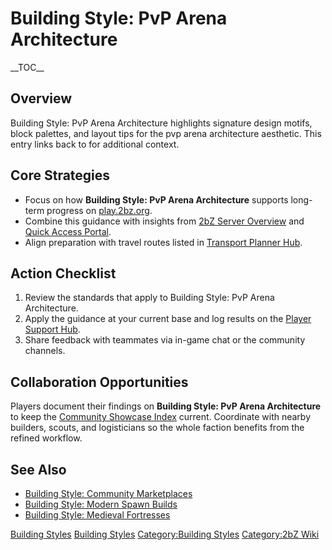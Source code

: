 {{Short description|Building Style: PvP Arena Architecture highlights signature design motifs, block palettes, and layout tips for the pvp arena architecture aesthetic}}
= Building Style: PvP Arena Architecture =
{{2bZ Navbox}}
__TOC__

== Overview ==
Building Style: PvP Arena Architecture highlights signature design motifs, block palettes,
and layout tips for the pvp arena architecture aesthetic. This entry links back to
[[Category:Building Styles|Building Styles]] for additional context.

== Core Strategies ==
* Focus on how '''Building Style: PvP Arena Architecture''' supports long-term progress on [[play.2bz.org]].
* Combine this guidance with insights from [[2bZ Server Overview]] and [[Quick Access Portal]].
* Align preparation with travel routes listed in [[Transport Planner Hub]].

== Action Checklist ==
# Review the [[Category:Building Styles|Building Styles]] standards that apply to Building Style: PvP Arena Architecture.
# Apply the guidance at your current base and log results on the [[Player Support Hub]].
# Share feedback with teammates via in-game chat or the community channels.

== Collaboration Opportunities ==
Players document their findings on '''Building Style: PvP Arena Architecture''' to keep
the [[Community Showcase Index]] current. Coordinate with nearby builders, scouts, and
logisticians so the whole faction benefits from the refined workflow.

== See Also ==
* [[Building Style: Community Marketplaces]]
* [[Building Style: Modern Spawn Builds]]
* [[Building Style: Medieval Fortresses]]

[[Category:Building Styles]]
[[Category:2bZ Wiki]]
